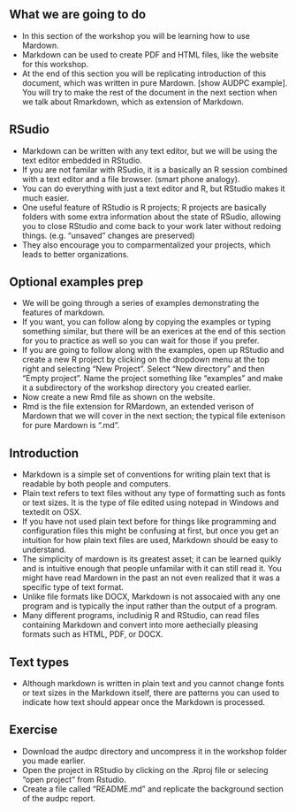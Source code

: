 ## What we are going to do 

* In this section of the workshop you will be learning how to use Mardown.
* Markdown can be used to create PDF and HTML files, like the website for this workshop.
* At the end of this section you will be replicating introduction of this document, which was written in pure Mardown. [show AUDPC example]. You will try to make the rest of the document in the next section when we talk about Rmarkdown, which as extension of Markdown.

## RSudio

* Markdown can be written with any text editor, but we will be using the text editor embedded in RStudio.
* If you are not familar with RSudio, it is a basically an R session combined with a text editor and a file browser. (smart phone analogy).
* You can do everything with just a text editor and R, but RStudio makes it much easier.
* One useful feature of RStudio is R projects; R projects are basically folders with some extra information about the state of RSudio, allowing you to close RStudio and come back to your work later without redoing things. (e.g. "unsaved" changes are preserved)
* They also encourage you to comparmentalized your projects, which leads to better organizations.

## Optional examples prep

* We will be going through a series of examples demonstrating the features of markdown.
* If you want, you can follow along by copying the examples or typing something similar, but there will be an exerices at the end of this section for you to practice as well so you can wait for those if you prefer.
* If you are going to follow along with the examples, open up RStudio and create a new R project by clicking on the dropdown menu at the top right and selecting "New Project". Select "New directory" and then "Empty project". Name the project something like "examples" and make it a subdirectory of the workshop directory you created earlier.
* Now create a new Rmd file as shown on the website.
* Rmd is the file extension for RMardown, an extended verison of Mardown that we will cover in the next section; the typical file extenison for pure Mardown is ".md".

## Introduction

* Markdown is a simple set of conventions for writing plain text that is readable by both people and computers.
* Plain text refers to text files without any type of formatting such as fonts or text sizes. It is the type of file edited using notepad in Windows and textedit on OSX.
* If you have not used plain text before for things like programming and configuration files this might be confusing at first, but once you get an intuition for how plain text files are used, Markdown should be easy to understand.
* The simplicity of mardown is its greatest asset; it can be learned quikly and is intuitive enough that people unfamilar with it can still read it. You might have read Mardown in the past an not even realized that it was a specific type of text format.
* Unlike file formats like DOCX, Markdown is not assocaied with any one program and is typically the input rather than the output of a program.
* Many different programs, includinig R and RStudio, can read files containing Markdown and convert into more aethecially pleasing formats such as HTML, PDF, or DOCX.


## Text types 

* Although markdown is written in plain text and you cannot change fonts or text sizes in the Markdown itself, there are patterns you can used to indicate how text should appear once the Markdown is processed.


## Exercise

* Download the audpc directory and uncompress it in the workshop folder you made earlier. 
* Open the project in RStudio by clicking on the .Rproj file or selecing "open project" from Rstudio.
* Create a file called "README.md" and replicate the background section of the audpc report. 
